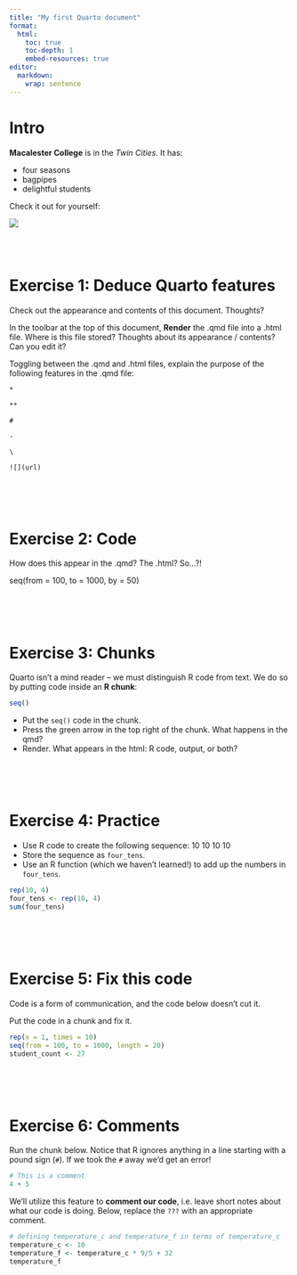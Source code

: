 ```yaml
---
title: "My first Quarto document"
format:
  html:
    toc: true
    toc-depth: 1
    embed-resources: true
editor: 
  markdown: 
    wrap: sentence
---
```


# Intro

**Macalester College** is in the *Twin Cities*.
It has:

-   four seasons
-   bagpipes
-   delightful students

Check it out for yourself:

![](https://www.macalester.edu/about/wp-content/uploads/sites/191/2019/12/campusmap336.png)

\
\

# Exercise 1: Deduce Quarto features

Check out the appearance and contents of this document.
Thoughts?

In the toolbar at the top of this document, **Render** the .qmd file into a .html file.
Where is this file stored?
Thoughts about its appearance / contents?
Can you edit it?

Toggling between the .qmd and .html files, explain the purpose of the following features in the .qmd file:

`*`

`**`

`#`

`-`

`\`

`![](url)`

\
\
\

# Exercise 2: Code

How does this appear in the .qmd?
The .html?
So...?!

seq(from = 100, to = 1000, by = 50)

\
\
\

# Exercise 3: Chunks

Quarto isn't a mind reader -- we must distinguish R code from text.
We do so by putting code inside an **R chunk**:

```r

seq()

```

-   Put the `seq()` code in the chunk.
-   Press the green arrow in the top right of the chunk. What happens in the qmd?
-   Render. What appears in the html: R code, output, or both?

\
\
\

# Exercise 4: Practice

-   Use R code to create the following sequence: 10 10 10 10
-   Store the sequence as `four_tens`.
-   Use an R function (which we haven't learned!) to add up the numbers in `four_tens`.

```r

rep(10, 4)
four_tens <- rep(10, 4)
sum(four_tens)

```
\
\
\

# Exercise 5: Fix this code

Code is a form of communication, and the code below doesn't cut it.

Put the code in a chunk and fix it.

```r

rep(x = 1, times = 10) 
seq(from = 100, to = 1000, length = 20) 
student_count <- 27

```

\
\
\

# Exercise 6: Comments

Run the chunk below.
Notice that R ignores anything in a line starting with a pound sign (`#`).
If we took the `#` away we'd get an error!

```r
# This is a comment
4 + 5
```

We'll utilize this feature to **comment our code**, i.e. leave short notes about what our code is doing.
Below, replace the `???` with an appropriate comment.

```r
# defining temperature_c and temperature_f in terms of temperature_c
temperature_c <- 10
temperature_f <- temperature_c * 9/5 + 32
temperature_f
```
